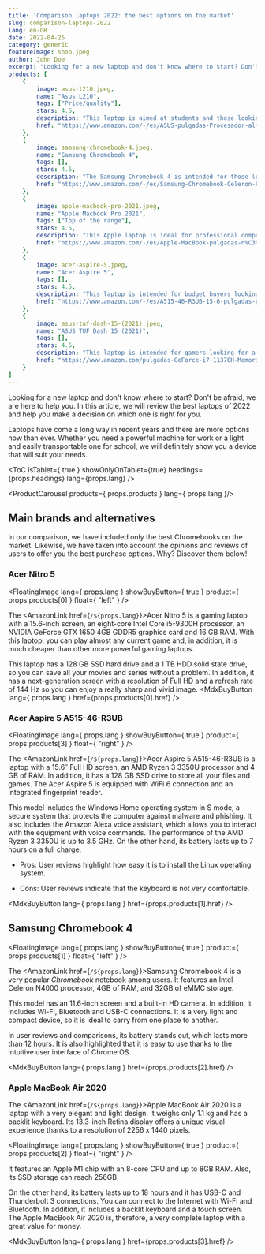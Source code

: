 ---
title: 'Comparison laptops 2022: the best options on the market'
slug: comparison-laptops-2022
lang: en-GB
date: 2022-04-25
category: generic
featureImage: shop.jpeg
author: John Doe
excerpt: "Looking for a new laptop and don't know where to start? Don't be afraid, we are here to help you. In this article, we will review the best laptops of 2022 and help you make a decision on which one is right for you."
products: [
    {
        image: asus-l210.jpeg,
        name: "Asus L210",
        tags: ["Price/quality"],
        stars: 4.5,
        description: "This laptop is aimed at students and those looking for a lightweight and affordable computer.",
        href: "https://www.amazon.com/-/es/ASUS-pulgadas-Procesador-almacenamiento-L210MA-DB02/dp/B09HX29TPY/ref=zg_bs_565108_1/147-1202366-7708134?pd_rd_i=B09HX29TPY&psc=1"
    }, 
    {
        image: samsung-chromebook-4.jpeg,
        name: "Samsung Chromebook 4",
        tags: [],
        stars: 4.5,
        description: "The Samsung Chromebook 4 is intended for those looking for a compact, lightweight and affordable computer for simple Internet and office tasks.",
        href: "https://www.amazon.com/-/es/Samsung-Chromebook-Celeron-Procesador-Gigabit/dp/B07XQQTVS3"
    }, 
    {
        image: apple-macbook-pro-2021.jpeg,
        name: "Apple Macbook Pro 2021",
        tags: ["Top of the range"],
        stars: 4.5,
        description: "This Apple laptop is ideal for professional computing and design users who need a powerful and reliable computer.",
        href: "https://www.amazon.com/-/es/Apple-MacBook-pulgadas-n%C3%BAcleos-color/dp/B09JQKBQSB"
    }, 
    {
        image: acer-aspire-5.jpeg,
        name: "Acer Aspire 5",
        tags: [],
        stars: 4.5,
        description: "This laptop is intended for budget buyers looking for a general purpose laptop.",
        href: "https://www.amazon.com/-/es/A515-46-R3UB-15-6-pulgadas-procesador-retroiluminado-Windows-11/dp/B09HVC79PC"
    }, 
    {
        image: asus-tuf-dash-15-(2021).jpeg,
        name: "ASUS TUF Dash 15 (2021)",
        tags: [],
        stars: 4.5,
        description: "This laptop is intended for gamers looking for a slim and compact laptop that can deliver smooth multitasking and gaming performance.",
        href: "https://www.amazon.com/pulgadas-GeForce-i7-11370H-Memoria-TUF516PE-AB73/dp/B08XPC3WFQ"
    }
]
---

Looking for a new laptop and don't know where to start? Don't be afraid, we are here to help you. In this article, we will review the best laptops of 2022 and help you make a decision on which one is right for you.

Laptops have come a long way in recent years and there are more options now than ever. Whether you need a powerful machine for work or a light and easily transportable one for school, we will definitely show you a device that will suit your needs.

<ToC isTablet={ true } showOnlyOnTablet={true} headings={props.headings} lang={props.lang} />

<ProductCarousel products={ props.products } lang={ props.lang }/>

## Main brands and alternatives

In our comparison, we have included only the best Chromebooks on the market. Likewise, we have taken into account the opinions and reviews of users to offer you the best purchase options. Why? Discover them below!

### Acer Nitro 5

<FloatingImage lang={ props.lang } showBuyButton={ true } product={ props.products[0] } float={ "left" } />

The <AmazonLink href={`/${props.lang}`}>Acer Nitro 5</AmazonLink> is a gaming laptop with a 15.6-inch screen, an eight-core Intel Core i5-9300H processor, an NVIDIA GeForce GTX 1650 4GB GDDR5 graphics card and 16 GB RAM. With this laptop, you can play almost any current game and, in addition, it is much cheaper than other more powerful gaming laptops.

This laptop has a 128 GB SSD hard drive and a 1 TB HDD solid state drive, so you can save all your movies and series without a problem. In addition, it has a next-generation screen with a resolution of Full HD and a refresh rate of 144 Hz so you can enjoy a really sharp and vivid image.
<MdxBuyButton lang={ props.lang } href={props.products[0].href} />

### Acer Aspire 5 A515-46-R3UB


<FloatingImage lang={ props.lang } showBuyButton={ true } product={ props.products[3] } float={ "right" } />

The <AmazonLink href={`/${props.lang}`}>Acer Aspire 5 A515-46-R3UB</AmazonLink> is a laptop with a 15.6″ Full HD screen, an AMD Ryzen 3 3350U processor and 4 GB of RAM. In addition, it has a 128 GB SSD drive to store all your files and games. The Acer Aspire 5 is equipped with WiFi 6 connection and an integrated fingerprint reader.

This model includes the Windows Home operating system in S mode, a secure system that protects the computer against malware and phishing. It also includes the Amazon Alexa voice assistant, which allows you to interact with the equipment with voice commands. The performance of the AMD Ryzen 3 3350U is up to 3.5 GHz. On the other hand, its battery lasts up to 7 hours on a full charge.

*   Pros: User reviews highlight how easy it is to install the Linux operating system.

*   Cons: User reviews indicate that the keyboard is not very comfortable.

<MdxBuyButton lang={ props.lang } href={props.products[1].href} />

## Samsung Chromebook 4


<FloatingImage lang={ props.lang } showBuyButton={ true } product={ props.products[1] } float={ "left" } />

The <AmazonLink href={`/${props.lang}`}>Samsung Chromebook 4</AmazonLink> is a very popular _Chromebook_ notebook among users. It features an Intel Celeron N4000 processor, 4GB of RAM, and 32GB of eMMC storage.

This model has an 11.6-inch screen and a built-in HD camera. In addition, it includes Wi-Fi, Bluetooth and USB-C connections. It is a very light and compact device, so it is ideal to carry from one place to another.

In user reviews and comparisons, its battery stands out, which lasts more than 12 hours. It is also highlighted that it is easy to use thanks to the intuitive user interface of Chrome OS.

<MdxBuyButton lang={ props.lang } href={props.products[2].href} />

### Apple MacBook Air 2020

The <AmazonLink href={`/${props.lang}`}>Apple MacBook Air 2020</AmazonLink> is a laptop with a very elegant and light design. It weighs only 1.1 kg and has a backlit keyboard. Its 13.3-inch Retina display offers a unique visual experience thanks to a resolution of 2256 x 1440 pixels.

<FloatingImage lang={ props.lang } showBuyButton={ true } product={ props.products[2] } float={ "right" } />

It features an Apple M1 chip with an 8-core CPU and up to 8GB RAM. Also, its SSD storage can reach 256GB.

On the other hand, its battery lasts up to 18 hours and it has USB-C and Thunderbolt 3 connections. You can connect to the Internet with Wi-Fi and Bluetooth. In addition, it includes a backlit keyboard and a touch screen. The Apple MacBook Air 2020 is, therefore, a very complete laptop with a great value for money.

<MdxBuyButton lang={ props.lang } href={props.products[3].href} />